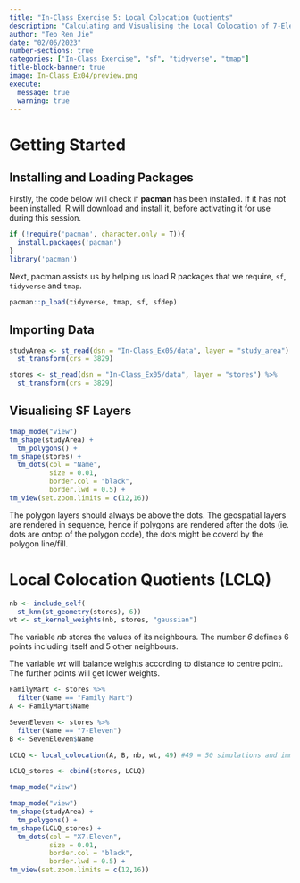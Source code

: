 ```yaml
---
title: "In-Class Exercise 5: Local Colocation Quotients"
description: "Calculating and Visualising the Local Colocation of 7-Eleven and Family Mart Convenience Store Chains in Taipei"
author: "Teo Ren Jie"
date: "02/06/2023"
number-sections: true
categories: ["In-Class Exercise", "sf", "tidyverse", "tmap"]
title-block-banner: true
image: In-Class_Ex04/preview.png
execute:
  message: true
  warning: true
---
```


# Getting Started

## Installing and Loading Packages

Firstly, the code below will check if **pacman** has been installed. If it has not been installed, R will download and install it, before activating it for use during this session.

```r
if (!require('pacman', character.only = T)){
  install.packages('pacman')
}
library('pacman')
```

Next, pacman assists us by helping us load R packages that we require, `sf`, `tidyverse` and `tmap`.

```r
pacman::p_load(tidyverse, tmap, sf, sfdep)
```

## Importing Data

```r
studyArea <- st_read(dsn = "In-Class_Ex05/data", layer = "study_area") %>%
  st_transform(crs = 3829)
```

```r
stores <- st_read(dsn = "In-Class_Ex05/data", layer = "stores") %>%
  st_transform(crs = 3829)
```

## Visualising SF Layers

```r
tmap_mode("view")
tm_shape(studyArea) +
  tm_polygons() +
tm_shape(stores) +
  tm_dots(col = "Name",
          size = 0.01,
          border.col = "black",
          border.lwd = 0.5) +
tm_view(set.zoom.limits = c(12,16))
```

::: callout-note
The polygon layers should always be above the dots. The geospatial layers are rendered in sequence, hence if polygons are rendered after the dots (ie. dots are ontop of the polygon code), the dots might be coverd by the polygon line/fill.
:::

# Local Colocation Quotients (LCLQ)

```r
nb <- include_self(
  st_knn(st_geometry(stores), 6))
wt <- st_kernel_weights(nb, stores, "gaussian")
```

The variable *nb* stores the values of its neighbours. The number *6* defines 6 points including itself and 5 other neighbours.

The variable *wt* will balance weights according to distance to centre point. The further points will get lower weights.

```r
FamilyMart <- stores %>%
  filter(Name == "Family Mart")
A <- FamilyMart$Name

SevenEleven <- stores %>%
  filter(Name == "7-Eleven")
B <- SevenEleven$Name

LCLQ <- local_colocation(A, B, nb, wt, 49) #49 = 50 simulations and immediately see p value

LCLQ_stores <- cbind(stores, LCLQ)

tmap_mode("view")
```

```r
tmap_mode("view")
tm_shape(studyArea) +
  tm_polygons() +
tm_shape(LCLQ_stores) +
  tm_dots(col = "X7.Eleven",
          size = 0.01,
          border.col = "black",
          border.lwd = 0.5) +
tm_view(set.zoom.limits = c(12,16))
```
